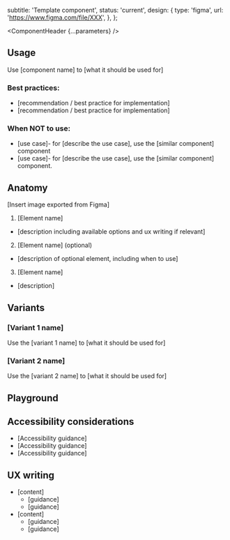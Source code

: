 


  subtitle: 'Template component',
  status: 'current',
  design: {
    type: 'figma',
    url: 'https://www.figma.com/file/XXX',
  },
};

<Meta of={TemplateStories} />

<ComponentHeader {...parameters} />

## Usage

Use [component name] to [what it should be used for]

### Best practices:
- [recommendation / best practice for implementation]
- [recommendation / best practice for implementation]

### When NOT to use:
- [use case]- for [describe the use case], use the [similar component] component
- [use case]- for [describe the use case], use the [similar component] component.

## Anatomy
[Insert image exported from Figma]
1. [Element name]
  - [description including available options and ux writing if relevant]
2. [Element name] (optional)
  - [description of optional element, including when to use]
3. [Element name]
  - [description]

## Variants

### [Variant 1 name]

Use the [variant 1 name] to [what it should be used for]

<Canvas of={TemplateStories.Default} />

### [Variant 2 name]

Use the [variant 2 name] to [what it should be used for]

<Canvas of={TemplateStories.Variant2} />

## Playground

<Canvas sourceState="shown">
  <Story of={TemplateStories.Default} />
</Canvas>

<Controls />

## Accessibility considerations
- [Accessibility guidance]
- [Accessibility guidance]
- [Accessibility guidance]

## UX writing
- [content]
  - [guidance]
  - [guidance]
- [content]
  - [guidance]
  - [guidance]

